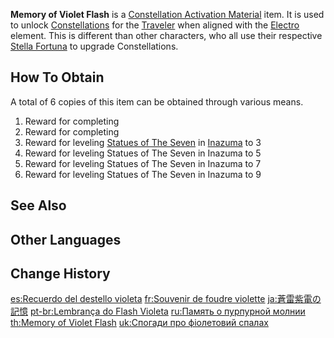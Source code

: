 {{Item Infobox
|id           = 000914
|image        = Item Memory of Violet Flash.png
|type         = Constellation Activation Materials
|group        = Memories
|quality      = 5
|description  = The missing star from the Talents of an Electro-aligned Traveler.
|source1      = [[Inazuma]] [[Archon Quest]] Reward
|source2      = [[Inazuma]] [[Statue of The Seven]]
}}
'''Memory of Violet Flash''' is a [[Constellation Activation Material]] item. It is used to unlock [[Constellation]]s for the [[Traveler]] when aligned with the [[Electro]] element. This is different than other characters, who all use their respective [[Stella Fortuna]] to upgrade Constellations.

==How To Obtain==
A total of 6 copies of this item can be obtained through various means.
# Reward for completing {{Quest|Stillness, the Sublimation of Shadow}}
# Reward for completing {{Quest|Omnipresence Over Mortals}}
# Reward for leveling [[Statues of The Seven]] in [[Inazuma]] to 3
# Reward for leveling Statues of The Seven in Inazuma to 5
# Reward for leveling Statues of The Seven in Inazuma to 7
# Reward for leveling Statues of The Seven in Inazuma to 9

==See Also==
{{Items by Category List|Memories}}

==Other Languages==
{{Other Languages
|en      = Memory of Violet Flash
|zhs     = 苍雷紫电的记忆
|zhs_rm  = Cāngléizǐdiàn de Jìyì
|zht     = 蒼雷紫電的記憶
|zht_rm  = Cāngléizǐdiàn de Jìyì
|zh_tl   = Memories of Ash-Blue Thunder and Purple Lightning
|ja      = 蒼雷紫電の記憶
|ja_rm   = Sourai Shiden no Kioku
|ja_tl   = Memories of Blue Thunder and Purple Lightning
|ko      = 창뢰자전의 기억
|ko_rm   = Changroejajeon-ui Gieok
|ko_tl   = Memories of Blue Thunder and Purple Lightning
|es      = Recuerdo del destello violeta
|es_tl   = Memory of the Violet Flash
|fr      = Souvenir de foudre violette
|fr_tl   = Memory of Purple Lightning
|ru      = Память о пурпурной молнии
|ru_tl   = Memory of Purple Lightning
|th      = Memory of Violet Flash
|vi      = {{tt|Ký Ức|記憶}} {{tt|Thương Lôi Tử Điện|蒼雷紫電}}
|vi_tl   = Memories of Ash-Blue Thunder and Purple Lightning{{Sino|vi|part=1}}
|de      = Erinnerung des krachenden Gewitters
|de_tl   = Memory of Cracking Thunderstorm
|id      = Memory of Violet Flash
|pt      = Lembrança do Flash Violeta
|pt_tl   = 
|tr      = Mor Yıldırımların Hatırası
|tr_tl   = 
|it      = Memoria del lampo violetto
|it_tl   = Memory of Violet Flash
}}

==Change History==
{{Change History|2.0}}

[[es:Recuerdo del destello violeta]]
[[fr:Souvenir de foudre violette]]
[[ja:蒼雷紫電の記憶]]
[[pt-br:Lembrança do Flash Violeta]]
[[ru:Память о пурпурной молнии]]
[[th:Memory of Violet Flash]]
[[uk:Спогади про фіолетовий спалах]]